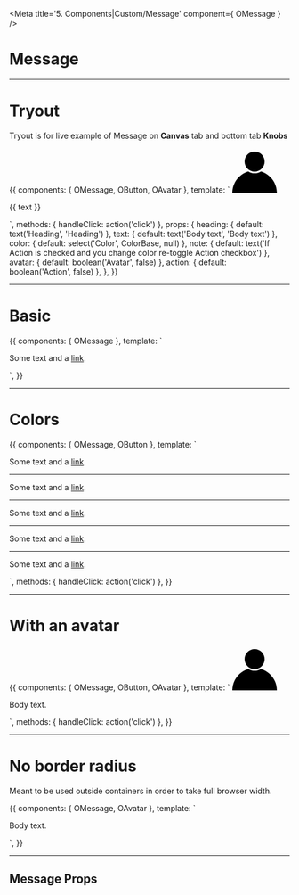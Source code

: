 <!-- Storybook Addon imports -->

<!-- Component import -->

<!-- Additional subcomponents -->

<!-- Additional Helpers -->


<Meta title='5. Components|Custom/Message' component={ OMessage } />

# Message


<hr/>


# Tryout

Tryout is for live example of Message on **Canvas** tab and bottom tab **Knobs**

<Story name='Tryout'>
  {{
    components: { OMessage, OButton, OAvatar },
    template: `<o-message :heading="heading" :color="color">
      <o-avatar size="small" look="circle" slot="avatar" v-if="avatar">
        <svg viewBox="0 0 80 80" width="80px" xmlns="http://www.w3.org/2000/svg">
          <path d="m28.6091684 41.6452381c3.2812101 2.1225413 7.1921206 3.3547619 11.3908316 3.3547619s8.1096215-1.2322206 11.3908316-3.3547619c16.5421837 4.9053348 28.6091684 20.2208507 28.6091684 38.3547619 0 22.09139-17.90861 40-40 40s-40-17.90861-40-40c0-18.1339112 12.0669847-33.4494271 28.6091684-38.3547619zm11.3908316.3547619c-9.9411255 0-18-8.0588745-18-18s8.0588745-18 18-18 18 8.0588745 18 18-8.0588745 18-18 18z" fill-rule="evenodd" />
        </svg>
      </o-avatar>
      <p>
        {{ text }}
      </p>
      <o-button slot="action" text="action" size="small" v-if="action" @click="handleClick"></o-button>
    </o-message>`,
    methods: { handleClick: action('click') },
    props: {
      heading: {
        default: text('Heading', 'Heading')
      },
      text: {
        default: text('Body text', 'Body text')
      },
      color: {
        default: select('Color', ColorBase, null)
      },
      note: {
        default: text('If Action is checked and you change color re-toggle Action checkbox')
      },
      avatar: {
        default: boolean('Avatar', false)
      },
      action: {
        default: boolean('Action', false)
      },
    },
  }}
</Story>

<hr />


# Basic

<Preview>
  <Story name='Basic'>
    {{
      components: { OMessage },
      template: `<o-message>
        <p>
          Some text and a <a href="#">link</a>.
        </p>
      </o-message>`,
    }}
  </Story>
</Preview>

<hr />


# Colors

<Preview>
  <Story name='Colors'>
    {{
      components: { OMessage, OButton },
      template: `<div>
        <o-message heading="Heading">
          <p>
            Some text and a <a href="#">link</a>.
          </p>
          <o-button slot="action" text="action" size="small" @click="handleClick"></o-button>
        </o-message>
        <hr />
        <o-message heading="Heading" color="secondary">
          <p>
            Some text and a <a href="#">link</a>.
          </p>
          <o-button slot="action" text="action" size="small" @click="handleClick"></o-button>
        </o-message>
        <hr />
        <o-message heading="Heading" color="yellow">
          <p>
            Some text and a <a href="#">link</a>.
          </p>
          <o-button slot="action" text="action" size="small" @click="handleClick"></o-button>
        </o-message>
        <hr />
        <o-message heading="Heading" color="green">
          <p>
            Some text and a <a href="#">link</a>.
          </p>
          <o-button slot="action" text="action" size="small" @click="handleClick"></o-button>
        </o-message>
        <hr />
        <o-message heading="Heading" color="red">
          <p>
            Some text and a <a href="#">link</a>.
          </p>
          <o-button slot="action" text="action" size="small" @click="handleClick"></o-button>
        </o-message>
      </div>`,
      methods: { handleClick: action('click') },
    }}
  </Story>
</Preview>

<hr />


# With an avatar

<Preview>
  <Story name='With an avatar'>
    {{
      components: { OMessage, OButton, OAvatar },
      template: `<o-message color="secondary">
        <o-avatar size="small" look="circle" slot="avatar">
          <svg viewBox="0 0 80 80" width="80px" xmlns="http://www.w3.org/2000/svg">
            <path d="m28.6091684 41.6452381c3.2812101 2.1225413 7.1921206 3.3547619 11.3908316 3.3547619s8.1096215-1.2322206 11.3908316-3.3547619c16.5421837 4.9053348 28.6091684 20.2208507 28.6091684 38.3547619 0 22.09139-17.90861 40-40 40s-40-17.90861-40-40c0-18.1339112 12.0669847-33.4494271 28.6091684-38.3547619zm11.3908316.3547619c-9.9411255 0-18-8.0588745-18-18s8.0588745-18 18-18 18 8.0588745 18 18-8.0588745 18-18 18z" fill-rule="evenodd" />
          </svg>
        </o-avatar>
        <p>
          Body text.
        </p>
        <o-button slot="action" text="action" size="small" @click="handleClick"></o-button>
      </o-message>`,
      methods: { handleClick: action('click') },
    }}
  </Story>
</Preview>

<hr />


# No border radius

Meant to be used outside containers in order to take full browser width.

<Preview>
  <Story name='No border radius'>
    {{
      components: { OMessage, OAvatar },
      template: `<o-message heading="heading" color="secondary" size="full">
        <p>
          Body text.
        </p>
      </o-message>`,
    }}
  </Story>
</Preview>


<hr />


## Message Props

<Props of={OMessage} />

